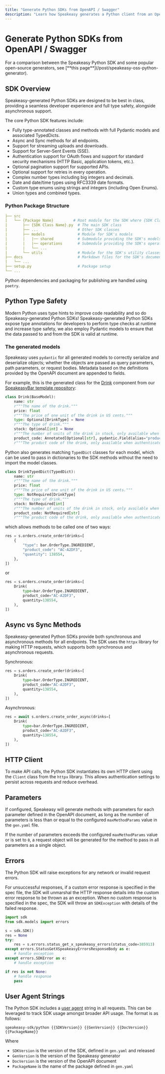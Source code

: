```yaml
---
title: "Generate Python SDKs from OpenAPI / Swagger"
description: "Learn how Speakeasy generates a Python client from an OpenAPI / Swagger spec."
---
```



# Generate Python SDKs from OpenAPI / Swagger

<Callout title="OSS Comparison" type="info">
For a comparison between the Speakeasy Python SDK and some popular open-source generators, see [**this page**](/post/speakeasy-oss-python-generator).
</Callout>


## SDK Overview

Speakeasy-generated Python SDKs are designed to be best in class, providing a seamless developer experience and full type safety, alongside asynchronous support.

The core Python SDK features include:
- Fully type-annotated classes and methods with full Pydantic models and associated TypedDicts.
- Async and Sync methods for all endpoints.
- Support for streaming uploads and downloads.
- Support for Server-Sent Events (SSE).
- Authentication support for OAuth flows and support for standard security mechanisms (HTTP Basic, application tokens, etc.).
- Optional pagination support for supported APIs.
- Optional support for retries in every operation.
- Complex number types including big integers and decimals.
- Date and date/time types using RFC3339 date formats.
- Custom type enums using strings and integers (including Open Enums).
- Union types and combined types.


### Python Package Structure

```yaml
├── src
|   └── {Package Name}         # Root module for the SDK where {SDK Class Name} is the provided name of the SDK
|       ├── {SDK Class Name}.py  # The main SDK class
|       ├── ...                  # Other SDK classes
|       ├── models               # Module for SDK's models
|       |   |── shared           # Submodule providing the SDK's models generated from components in the OpenAPI document
|       |   |── operations       # Submodule providing the SDK's operations models which generally house the request/response models for each API document
|       |   └── ...
|       └── utils                # Module for the SDK's utility classes
├── docs                         # Markdown files for the SDK's documentation
|   └── ...
├── setup.py                     # Package setup
└── ...
```

Python dependencies and packaging for publishing are handled using `poetry`.


##  Python Type Safety

Modern Python uses type hints to improve code readability and so do Speakeasy-generated Python SDKs! Speakeasy-generated Python SDKs expose type annotations for developers to perform type checks at runtime and increase type safety, we also employ Pydantic models to ensure that the data passed to and from the SDK is valid at runtime.

### The generated models

Speakeasy uses `pydantic` for all generated models to correctly serialize and deserialize objects; whether the objects are passed as query parameters, path parameters, or request bodies. Metadata based on the definitions provided by the OpenAPI document are appended to fields.

For example, this is the generated class for the [Drink](https://github.com/speakeasy-sdks/template-sdk/blob/main/openapi.yaml#L312) component from our [SpeakeasyBar template repository](https://github.com/speakeasy-sdks/template-sdk):
```python
class Drink(BaseModel):
    name: str
    r"""The name of the drink."""
    price: float
    r"""The price of one unit of the drink in US cents."""
    type: Optional[DrinkType] = None
    r"""The type of drink."""
    stock: Optional[int] = None
    r"""The number of units of the drink in stock, only available when authenticated."""
    product_code: Annotated[Optional[str], pydantic.Field(alias="productCode")] = None
    r"""The product code of the drink, only available when authenticated."""
```

Python also generates matching `TypedDict` classes for each model, which can be used to pass in dictionaries to the SDK methods without the need to import the model classes.

```python
class DrinkTypedDict(TypedDict):
    name: str
    r"""The name of the drink."""
    price: float
    r"""The price of one unit of the drink in US cents."""
    type: NotRequired[DrinkType]
    r"""The type of drink."""
    stock: NotRequired[int]
    r"""The number of units of the drink in stock, only available when authenticated."""
    product_code: NotRequired[str]
    r"""The product code of the drink, only available when authenticated."""
```

which allows methods to be called one of two ways:

```python
res = s.orders.create_order(drinks=[
    {
        "type": bar.OrderType.INGREDIENT,
        "product_code": "AC-A2DF3",
        "quantity": 138554,
    },
])
```

or 

```python
res = s.orders.create_order(drinks=[
    Drink(
        type=bar.OrderType.INGREDIENT,
        product_code="AC-A2DF3",
        quantity=138554,
    ),
])
```

## Async vs Sync Methods

Speakeasy-generated Python SDKs provide both synchronous and asynchronous methods for all endpoints. The SDK uses the `httpx` library for making HTTP requests, which supports both synchronous and asynchronous requests.

Synchronous:
```python
res = s.orders.create_order(drinks=[
    Drink(
        type=bar.OrderType.INGREDIENT,
        product_code="AC-A2DF3",
        quantity=138554,
    ),
])
```

Asynchronous:
```python
res = await s.orders.create_order_async(drinks=[
    Drink(
        type=bar.OrderType.INGREDIENT,
        product_code="AC-A2DF3",
        quantity=138554,
    ),
])
```

## HTTP Client

To make API calls, the Python SDK instantiates its own HTTP client using the `Client` class from the `httpx` library. This allows authentication settings to persist across requests and reduce overhead.

## Parameters

If configured, Speakeasy will generate methods with parameters for each parameter defined in the OpenAPI document, as long as the number of parameters is less than or equal to the configured `maxMethodParams` value in the `gen.yaml` file.

If the number of parameters exceeds the configured `maxMethodParams` value or is set to `0`, a request object will be generated for the method to pass in all parameters as a single object.


## Errors

The Python SDK will raise exceptions for any network or invalid request errors.

For unsuccessful responses, if a custom error response is specified in the spec file, the SDK will unmarshal the HTTP response details into the custom error response to be thrown as an exception. When no custom response is specified in the spec, the SDK will throw an `SDKException` with details of the failed response.

```python
import sdk
from sdk.models import errors

s = sdk.SDK()
res = None
try:
    res = s.errors.status_get_x_speakeasy_errors(status_code=385913)
except errors.StatusGetXSpeakeasyErrorsResponseBody as e:
    # handle exception
except errors.SDKError as e:
    # handle exception

if res is not None:
    # handle response
    pass
```


## User Agent Strings

The Python SDK includes a [user agent](https://developer.mozilla.org/en-US/docs/Web/HTTP/Headers/User-Agent) string in all requests. This can be leveraged to track SDK usage amongst broader API usage. The format is as follows: 

```stmpl
speakeasy-sdk/python {{SDKVersion}} {{GenVersion}} {{DocVersion}} {{PackageName}}
```
Where
- `SDKVersion` is the version of the SDK, defined in `gen.yaml` and released
- `GenVersion` is the version of the Speakeasy generator
- `DocVersion` is the version of the OpenAPI document
- `PackageName` is the name of the package defined in `gen.yaml`
